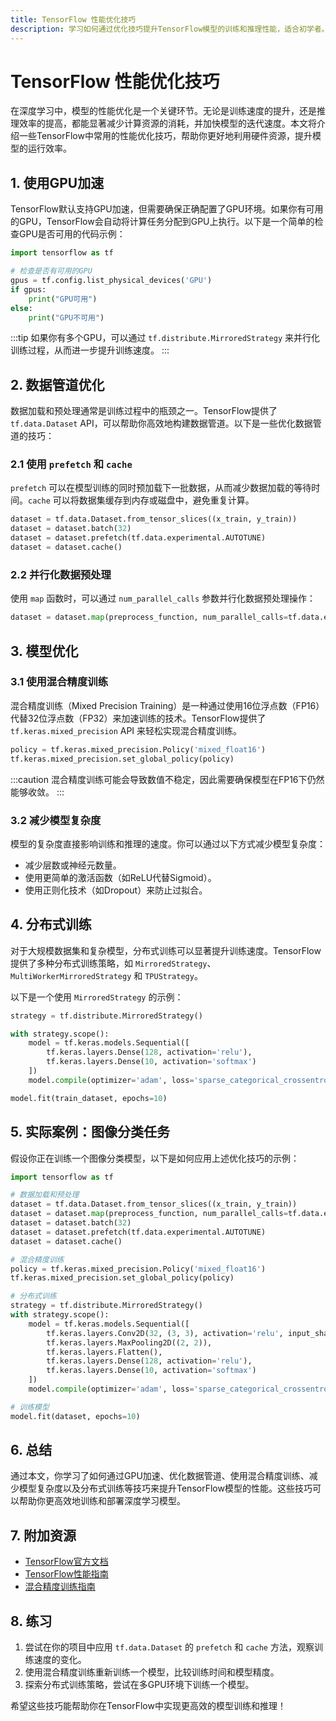 ```yaml
---
title: TensorFlow 性能优化技巧
description: 学习如何通过优化技巧提升TensorFlow模型的训练和推理性能，适合初学者。
---
```


# TensorFlow 性能优化技巧

在深度学习中，模型的性能优化是一个关键环节。无论是训练速度的提升，还是推理效率的提高，都能显著减少计算资源的消耗，并加快模型的迭代速度。本文将介绍一些TensorFlow中常用的性能优化技巧，帮助你更好地利用硬件资源，提升模型的运行效率。

## 1. 使用GPU加速

TensorFlow默认支持GPU加速，但需要确保正确配置了GPU环境。如果你有可用的GPU，TensorFlow会自动将计算任务分配到GPU上执行。以下是一个简单的检查GPU是否可用的代码示例：

```python
import tensorflow as tf

# 检查是否有可用的GPU
gpus = tf.config.list_physical_devices('GPU')
if gpus:
    print("GPU可用")
else:
    print("GPU不可用")
```

:::tip
如果你有多个GPU，可以通过 `tf.distribute.MirroredStrategy` 来并行化训练过程，从而进一步提升训练速度。
:::

## 2. 数据管道优化

数据加载和预处理通常是训练过程中的瓶颈之一。TensorFlow提供了 `tf.data.Dataset` API，可以帮助你高效地构建数据管道。以下是一些优化数据管道的技巧：

### 2.1 使用 `prefetch` 和 `cache`

`prefetch` 可以在模型训练的同时预加载下一批数据，从而减少数据加载的等待时间。`cache` 可以将数据集缓存到内存或磁盘中，避免重复计算。

```python
dataset = tf.data.Dataset.from_tensor_slices((x_train, y_train))
dataset = dataset.batch(32)
dataset = dataset.prefetch(tf.data.experimental.AUTOTUNE)
dataset = dataset.cache()
```

### 2.2 并行化数据预处理

使用 `map` 函数时，可以通过 `num_parallel_calls` 参数并行化数据预处理操作：

```python
dataset = dataset.map(preprocess_function, num_parallel_calls=tf.data.experimental.AUTOTUNE)
```

## 3. 模型优化

### 3.1 使用混合精度训练

混合精度训练（Mixed Precision Training）是一种通过使用16位浮点数（FP16）代替32位浮点数（FP32）来加速训练的技术。TensorFlow提供了 `tf.keras.mixed_precision` API 来轻松实现混合精度训练。

```python
policy = tf.keras.mixed_precision.Policy('mixed_float16')
tf.keras.mixed_precision.set_global_policy(policy)
```

:::caution
混合精度训练可能会导致数值不稳定，因此需要确保模型在FP16下仍然能够收敛。
:::

### 3.2 减少模型复杂度

模型的复杂度直接影响训练和推理的速度。你可以通过以下方式减少模型复杂度：

- 减少层数或神经元数量。
- 使用更简单的激活函数（如ReLU代替Sigmoid）。
- 使用正则化技术（如Dropout）来防止过拟合。

## 4. 分布式训练

对于大规模数据集和复杂模型，分布式训练可以显著提升训练速度。TensorFlow提供了多种分布式训练策略，如 `MirroredStrategy`、`MultiWorkerMirroredStrategy` 和 `TPUStrategy`。

以下是一个使用 `MirroredStrategy` 的示例：

```python
strategy = tf.distribute.MirroredStrategy()

with strategy.scope():
    model = tf.keras.models.Sequential([
        tf.keras.layers.Dense(128, activation='relu'),
        tf.keras.layers.Dense(10, activation='softmax')
    ])
    model.compile(optimizer='adam', loss='sparse_categorical_crossentropy', metrics=['accuracy'])

model.fit(train_dataset, epochs=10)
```

## 5. 实际案例：图像分类任务

假设你正在训练一个图像分类模型，以下是如何应用上述优化技巧的示例：

```python
import tensorflow as tf

# 数据加载和预处理
dataset = tf.data.Dataset.from_tensor_slices((x_train, y_train))
dataset = dataset.map(preprocess_function, num_parallel_calls=tf.data.experimental.AUTOTUNE)
dataset = dataset.batch(32)
dataset = dataset.prefetch(tf.data.experimental.AUTOTUNE)
dataset = dataset.cache()

# 混合精度训练
policy = tf.keras.mixed_precision.Policy('mixed_float16')
tf.keras.mixed_precision.set_global_policy(policy)

# 分布式训练
strategy = tf.distribute.MirroredStrategy()
with strategy.scope():
    model = tf.keras.models.Sequential([
        tf.keras.layers.Conv2D(32, (3, 3), activation='relu', input_shape=(28, 28, 1)),
        tf.keras.layers.MaxPooling2D((2, 2)),
        tf.keras.layers.Flatten(),
        tf.keras.layers.Dense(128, activation='relu'),
        tf.keras.layers.Dense(10, activation='softmax')
    ])
    model.compile(optimizer='adam', loss='sparse_categorical_crossentropy', metrics=['accuracy'])

# 训练模型
model.fit(dataset, epochs=10)
```

## 6. 总结

通过本文，你学习了如何通过GPU加速、优化数据管道、使用混合精度训练、减少模型复杂度以及分布式训练等技巧来提升TensorFlow模型的性能。这些技巧可以帮助你更高效地训练和部署深度学习模型。

## 7. 附加资源

- [TensorFlow官方文档](https://www.tensorflow.org/)
- [TensorFlow性能指南](https://www.tensorflow.org/guide/performance)
- [混合精度训练指南](https://www.tensorflow.org/guide/mixed_precision)

## 8. 练习

1. 尝试在你的项目中应用 `tf.data.Dataset` 的 `prefetch` 和 `cache` 方法，观察训练速度的变化。
2. 使用混合精度训练重新训练一个模型，比较训练时间和模型精度。
3. 探索分布式训练策略，尝试在多GPU环境下训练一个模型。

希望这些技巧能帮助你在TensorFlow中实现更高效的模型训练和推理！